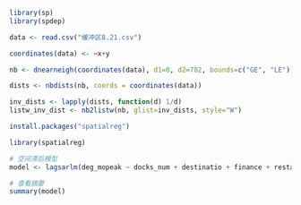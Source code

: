 ```r

library(sp)
library(spdep)
```

```r
data <- read.csv("缓冲区8.21.csv")
```


```r
coordinates(data) <- ~x+y
```


```r
nb <- dnearneigh(coordinates(data), d1=0, d2=782, bounds=c("GE", "LE"))
```


```r
dists <- nbdists(nb, coords = coordinates(data))
```

```r
inv_dists <- lapply(dists, function(d) 1/d)
listw_inv_dist <- nb2listw(nb, glist=inv_dists, style="W")

```

```r
install.packages("spatialreg")


```
```r
library(spatialreg)

```


```r
# 空间滞后模型
model <- lagsarlm(deg_mopeak ~ docks_num + destinatio + finance + restaurant + residence + leisure + shopping + university + population + bus_stop + tube_num + ride_len, data=data, listw=listw_inv_dist)

# 查看摘要
summary(model)
```

